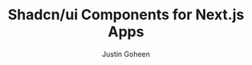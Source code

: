 ---
title: Shadcn/ui Components for Next.js Apps
publishedAt: 2025-02-01
tag: nextjs
summary: A comprehensive guide for utilizing shadcn/ui in building Next.js applications
author: Justin Goheen
---